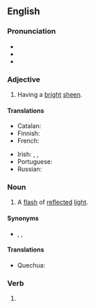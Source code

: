 ==English==

===Pronunciation===
* {{IPA|/ˈɡliːmɪŋ/|lang=en}}
* {{audio|en-us-gleaming.ogg|Audio (US)|lang=en}}
* {{rhymes|iːmɪŋ|lang=en}}

===Adjective===
{{en-adj}}

# Having a [[bright]] [[sheen]].

====Translations====
{{trans-top|having a bright sheen}}
* Catalan: {{t+|ca|llampant}}
* Finnish: {{t|fi|hohtava}}
* French: {{t+|fr|brillant}}
{{trans-mid}}
* Irish: {{t|ga|lonrach}}, {{t|ga|gléineach}}, {{t|ga|soilseach}}
* Portuguese: {{t+|pt|brilhante}}
* Russian: {{t+|ru|сверка́ющий}}
{{trans-bottom}}

===Noun===
{{en-noun}}

# A [[flash]] of [[reflect]]ed [[light]].

====Synonyms====
* {{l|en|shining}}, {{l|en|glowing}}, {{l|en|glinting}}

====Translations====
{{trans-top|flash or reflected light}}
* Quechua: {{t|qu|lliphlli}}
{{trans-mid}}
{{trans-bottom}}

===Verb===
{{head|en|present participle}}

# {{present participle of|gleam|lang=en|nocat=1}}